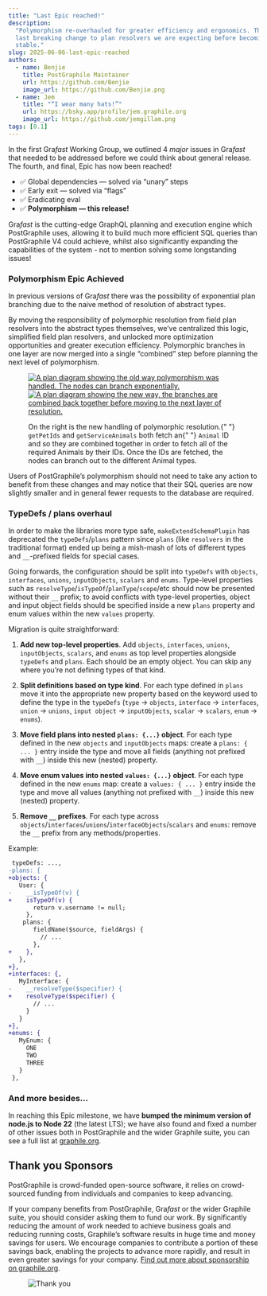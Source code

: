 ```yaml
---
title: "Last Epic reached!"
description:
  "Polymorphism re-overhauled for greater efficiency and ergonomics. This is the
  last breaking change to plan resolvers we are expecting before becoming
  stable."
slug: 2025-06-06-last-epic-reached
authors:
  - name: Benjie
    title: PostGraphile Maintainer
    url: https://github.com/Benjie
    image_url: https://github.com/Benjie.png
  - name: Jem
    title: "“I wear many hats!”"
    url: https://bsky.app/profile/jem.graphile.org
    image_url: https://github.com/jemgillam.png
tags: [0.1]
---
```



<p className={styles.intro}>

In the first Gra<em>fast</em> Working Group, we outlined 4 <em>major</em> issues in Gra<em>fast</em>
that needed to be addressed before we could think about general release. The fourth, and final,
Epic has now been reached!

- ✅ Global dependencies — solved via “unary” steps
- ✅ Early exit — solved via “flags”
- ✅ Eradicating eval
- ✅ **Polymorphism — this release!**

</p>

Gra*fast* is the cutting-edge GraphQL planning and execution engine which PostGraphile
uses, allowing it to build much more efficient SQL queries than PostGraphile V4 could
achieve, whilst also significantly expanding the capabilities of the system - not to
mention solving some longstanding issues!

### Polymorphism Epic Achieved

In previous versions of Gra*fast* there was the possibility of exponential plan
branching due to the naive method of resolution of abstract types.

By moving the responsibility of polymorphic resolution from field plan resolvers
into the abstract types themselves, we’ve centralized this logic, simplified
field plan resolvers, and unlocked more optimization opportunities and greater
execution efficiency. Polymorphic branches in one layer are now merged into a
single “combined” step before planning the next level of polymorphism.

<figure>

[![A plan diagram showing the old way polymorphism was handled. The nodes can branch exponentially.](../static/img/news/2025-06-06-combine-step-light-mode.png#light-mode-only)](../static/img/news/2025-06-06-combine-step-light-mode.png)
[![A plan diagram showing the new way, the branches are combined back together before moving to the next layer of resolution.](../static/img/news/2025-06-06-combine-step-dark-mode.png#dark-mode-only)](../static/img/news/2025-06-06-combine-step-dark-mode.png)

<figcaption>
  On the right is the new handling of polymorphic resolution.{" "}
  <code>getPetIds</code> and <code>getServiceAnimals</code> both fetch an{" "}
  <code>Animal</code> ID and so they are combined together in order to fetch all
  of the required Animals by their IDs. Once the IDs are fetched, the nodes can
  branch out to the different Animal types.
</figcaption>

</figure>

Users of PostGraphile’s polymorphism should not need to take any action to
benefit from these changes and may notice that their SQL queries are now
slightly smaller and in general fewer requests to the database are required.

### TypeDefs / plans overhaul

In order to make the libraries more type safe, `makeExtendSchemaPlugin` has
deprecated the `typeDefs`/`plans` pattern since `plans` (like `resolvers` in the
traditional format) ended up being a mish-mash of lots of different types and
`__`-prefixed fields for special cases.

Going forwards, the configuration should be split into `typeDefs` with
`objects`, `interfaces`, `unions`, `inputObjects`, `scalars` and `enums`.
Type-level properties such as `resolveType`/`isTypeOf`/`planType`/`scope`/etc
should now be presented without their `__` prefix; to avoid conflicts with
type-level properties, object and input object fields should be specified inside
a new `plans` property and enum values within the new `values` property.

Migration is quite straightforward:

1. **Add new top-level properties**. Add `objects`, `interfaces`, `unions`,
   `inputObjects`, `scalars`, and `enums` as top level properties alongside
   `typeDefs` and `plans`. Each should be an empty object. You can skip any
   where you’re not defining types of that kind.

1. **Split definitions based on type kind**. For each type defined in `plans`
   move it into the appropriate new property based on the keyword used to define
   the type in the `typeDefs` (`type` &rarr; `objects`, `interface` &rarr;
   `interfaces`, `union` &rarr; `unions`, `input object` &rarr; `inputObjects`,
   `scalar` &rarr; `scalars`, `enum` &rarr; `enums`).

1. **Move field plans into nested `plans: {...}` object**. For each type defined
   in the new `objects` and `inputObjects` maps: create a `plans: { ... }` entry
   inside the type and move all fields (anything not prefixed with `__`) inside
   this new (nested) property.

1. **Move enum values into nested `values: {...}` object**. For each type
   defined in the new `enums` map: create a `values: { ... }` entry inside the
   type and move all values (anything not prefixed with `__`) inside this new
   (nested) property.

1. **Remove `__` prefixes**. For each type across
   `objects`/`interfaces`/`unions`/`interfaceObjects`/`scalars` and `enums`:
   remove the `__` prefix from any methods/properties.

Example:

```diff
 typeDefs: ...,
-plans: {
+objects: {
   User: {
-    __isTypeOf(v) {
+    isTypeOf(v) {
       return v.username != null;
     },
    plans: {
       fieldName($source, fieldArgs) {
         // ...
       },
+    },
   },
+},
+interfaces: {,
   MyInterface: {
-    __resolveType($specifier) {
+    resolveType($specifier) {
       // ...
     }
   }
+},
+enums: {
   MyEnum: {
     ONE
     TWO
     THREE
   }
 },
```

### And more besides...

In reaching this Epic milestone, we have <strong>bumped the minimum version of node.js to
Node 22</strong> (the latest LTS); we have also found and fixed a number of other issues both
in PostGraphile and the wider Graphile suite, you can see a full list at
[graphile.org](htts://graphile.org/news/20250606-last-epic-reached/#grafast-features).

## Thank you Sponsors

PostGraphile is crowd-funded open-source software, it relies on
crowd-sourced funding from individuals and companies to keep advancing.

If your company benefits from PostGraphile, Gra*fast* or the wider Graphile
suite, you should consider asking them to fund our work. By significantly
reducing the amount of work needed to achieve business goals and reducing
running costs, Graphile’s software results in huge time and money savings for
users. We encourage companies to contribute a portion of these savings back,
enabling the projects to advance more rapidly, and result in even greater
savings for your company.
[Find out more about sponsorship on graphile.org](https://graphile.org/sponsor/).

<figure>

![Thank you](../static/img/news/thank-you.svg)

</figure>
